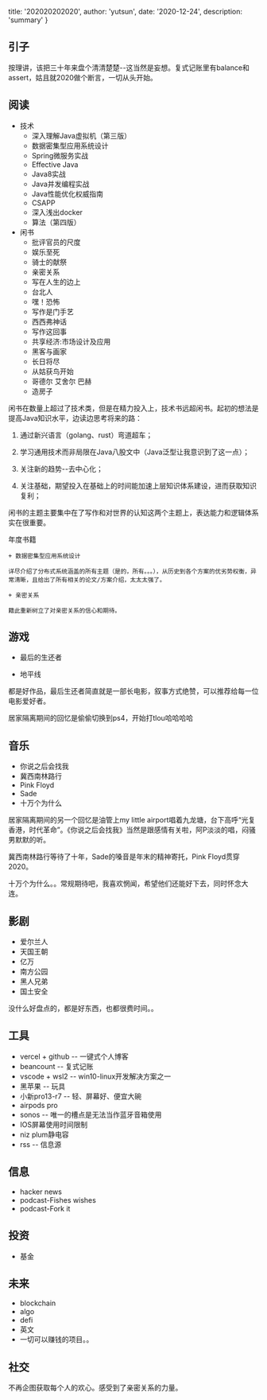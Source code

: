 
  title: '202020202020',
  author: 'yutsun',
  date: '2020-12-24',
  description: 'summary'
}


## 引子

按理讲，该把三十年来盘个清清楚楚--这当然是妄想。复式记账里有balance和assert，姑且就2020做个断言，一切从头开始。

## 阅读

- 技术
    - 深入理解Java虚拟机（第三版）
    - 数据密集型应用系统设计
    - Spring微服务实战
    - Effective Java
    - Java8实战
    - Java并发编程实战
    - Java性能优化权威指南
    - CSAPP
    - 深入浅出docker
    - 算法（第四版）
- 闲书
    - 批评官员的尺度
    - 娱乐至死
    - 骑士的献祭
    - 亲密关系
    - 写在人生的边上
    - 台北人
    - 嘿！恐怖
    - 写作是门手艺
    - 西西弗神话
    - 写作这回事
    - 共享经济:市场设计及应用
    - 黑客与画家
    - 长日将尽
    - 从姑获鸟开始
    - 哥德尔 艾舍尔 巴赫
    - 造房子

闲书在数量上超过了技术类，但是在精力投入上，技术书远超闲书。起初的想法是提高Java知识水平，边读边思考将来的路：

1. 通过新兴语言（golang、rust）弯道超车；

2. 学习通用技术而非局限在Java八股文中（Java泛型让我意识到了这一点）；

3. 关注新的趋势--去中心化；

4. 关注基础，期望投入在基础上的时间能加速上层知识体系建设，进而获取知识复利；

闲书的主题主要集中在了写作和对世界的认知这两个主题上，表达能力和逻辑体系实在很重要。

年度书籍

    + 数据密集型应用系统设计

    详尽介绍了分布式系统涵盖的所有主题（是的，所有。。。），从历史到各个方案的优劣势权衡，异常清晰，且给出了所有相关的论文/方案介绍，太太太强了。

    + 亲密关系

    籍此重新树立了对亲密关系的信心和期待。

## 游戏

- 最后的生还者

- 地平线

都是好作品，最后生还者简直就是一部长电影，叙事方式绝赞，可以推荐给每一位电影爱好者。

居家隔离期间的回忆是偷偷切换到ps4，开始打tlou哈哈哈哈

## 音乐

- 你说之后会找我
- 冀西南林路行
- Pink Floyd
- Sade
- 十万个为什么

居家隔离期间的另一个回忆是油管上my little airport唱着九龙塘，台下高呼“光复香港，时代革命”。《你说之后会找我》当然是跟感情有关啦，阿P淡淡的唱，闷骚男默默的听。

冀西南林路行等待了十年，Sade的嗓音是年末的精神寄托，Pink Floyd贯穿2020。

十万个为什么。。常规期待吧，我喜欢惘闻，希望他们还能好下去，同时怀念大连。

## 影剧

- 爱尔兰人
- 天国王朝
- 亿万
- 南方公园
- 黑人兄弟
- 国土安全

没什么好盘点的，都是好东西，也都很费时间。。

## 工具

- vercel + github -- 一键式个人博客
- beancount -- 复式记账
- vscode + wsl2 -- win10-linux开发解决方案之一
- 黑苹果 -- 玩具
- 小新pro13-r7 -- 轻、屏幕好、便宜大碗
- airpods pro
- sonos -- 唯一的槽点是无法当作蓝牙音箱使用
- IOS屏幕使用时间限制
- niz plum静电容
- rss -- 信息源


## 信息

- hacker news
- podcast-Fishes wishes
- podcast-Fork it

## 投资

- 基金

## 未来

- blockchain
- algo
- defi
- 英文
- 一切可以赚钱的项目。。

## 社交

不再企图获取每个人的欢心。感受到了亲密关系的力量。
